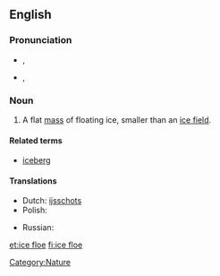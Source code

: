 ==English==

===Pronunciation===
* {{a|UK}} {{IPA|/ˈaɪs.fləʊ/}}, {{SAMPA|/"aIs.fl@U/}}
* {{a|US}} {{IPA|/ˈɔɪs.floʊ/}}, {{SAMPA|/"OIs.floU/}}

===Noun===
{{en-noun|sg=[[ice]] [[floe]]}}

# A flat [[mass]] of floating ice, smaller than an [[ice field]].

====Related terms====
*[[iceberg]]

====Translations====
{{trans-top|mass of floating ice}}
* Dutch: [[ijsschots]]
* Polish: {{t-|pl|kra|f}}
{{trans-mid}}
* Russian: {{t+|ru|льдина|sc=Cyrl}}
{{trans-bottom}}

[[Category:Nature]]

[[et:ice floe]]
[[fi:ice floe]]